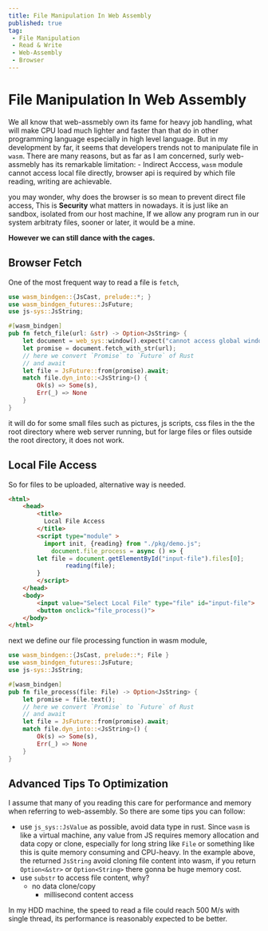 ```yaml
---
title: File Manipulation In Web Assembly
published: true
tag: 
 - File Manipulation
 - Read & Write
 - Web-Assembly
 - Browser
---
```


# File Manipulation In Web Assembly 

We all know that web-assmebly own its fame for heavy job handling, what will make CPU load much lighter and faster than that do in other programming language especially in high level language. But in my development by far, it seems that developers trends not to manipulate file in `wasm`. There are many reasons, but as far as I am concerned, surly web-assmebly has its remarkable limitation:
- Indirect Acccess, `wasm` module cannot access local file directly, browser api is required by which file reading, writing are achievable.

you may wonder, why does the browser is so mean to prevent direct file access,  This is **Security** what matters in nowadays. it is just like an sandbox, isolated from our host machine, If we allow any program run in our system
 arbitraty files, sooner or later, it would be a mine.  

**However we can still dance with the cages.**

## Browser Fetch

One of the most frequent way to read a file is `fetch`,
```rust 
use wasm_bindgen::{JsCast, prelude::*; }
use wasm_bindgen_futures::JsFuture;
use js-sys::JsString;

#[wasm_bindgen]
pub fn fetch_file(url: &str) -> Option<JsString> {
	let document = web_sys::window().expect("cannot access global window").document().expect("document not exits");
	let promise = document.fetch_with_str(url);
	// here we convert `Promise` to `Future` of Rust
	// and await
	let file = JsFuture::from(promise).await;
	match file.dyn_into::<JsString>() {
		Ok(s) => Some(s),
		Err(_) => None
	}
}
```

it will do for some small files such as pictures, js scripts, css files in the the root directory where web server running, but for large files or files outside the root directory, it does not work.

## Local File Access

So for files to be uploaded, alternative way is needed.
```html 
<html>
	<head>
		<title>
		  Local File Access
		</title>
		<script type="module" >
		  import init, {reading} from "./pkg/demo.js";
			document.file_process = async () => {
        let file = document.getElementById("input-file").files[0];
				reading(file);
	    }
		</script>
	</head>
	<body>
		<input value="Select Local File" type="file" id="input-file">
		<button onclick="file_process()">
	</body>
</html>
```
next we define our file processing function in wasm module,

```rust 
use wasm_bindgen::{JsCast, prelude::*; File }
use wasm_bindgen_futures::JsFuture;
use js-sys::JsString;

#[wasm_bindgen]
pub fn file_process(file: File) -> Option<JsString> {
	let promise = file.text();
	// here we convert `Promise` to `Future` of Rust
	// and await
	let file = JsFuture::from(promise).await;
	match file.dyn_into::<JsString>() {
		Ok(s) => Some(s),
		Err(_) => None
	}
}
```
## Advanced Tips To Optimization

I assume that many of you reading this care for performance and memory when referring to web-assembly. So there are some tips you can follow:

- use `js_sys::JsValue` as possible, avoid data type in rust. Since `wasm` is like a virtual machine, any value from JS requires memory allocation and data copy or clone,  especially for long string like `File` or something like this is quite memory consuming and CPU-heavy. 
In the example above, the returned `JsString` avoid cloning file content into wasm, if you return `Option<&str>` or `Option<String>` there gonna be huge memory cost.
- use `substr` to access file content, why? 
  - no data clone/copy 
	- millisecond content access

In my HDD machine, the speed to read a file could reach 500 M/s with single thread, its performance is reasonably expected to be better. 
